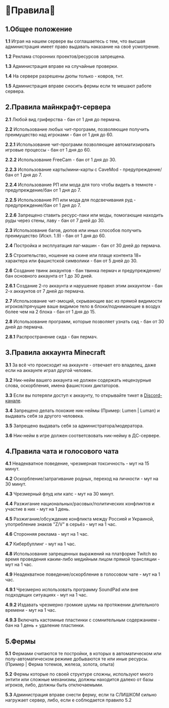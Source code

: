 # 📖**Правила**📖

## 1.Общее положение

**1.1** Играя на нашем сервере вы соглашаетесь с тем, что высшая администрация имеет право выдавать наказание на своё усмотрение.

**1.2** Реклама сторонних проектов/ресурсов запрещена.

**1.3** Администрация вправе на случайные проверки.

**1.4** На сервере разрешены дюпы только - ковров, тнт.

**1.5** Администрация вправе сносить фермы если те мешают работе сервера.

## 2.Правила майнкрафт-сервера

**2.1** Любой вид гриферства - бан от 1 дня до пермача.

**2.2** Использование любых чит-программ, позволяющие получить преимущество над игроками - бан от 1 дня до 60.

**2.2.1** Использование чит-программ позволяющие автоматизировать игровые процессы - бан от 1 дня до 60.

**2.2.2** Использование FreeCam - бан от 1 дня до 30.

**2.2.3** Использование карты/мини-карты с CaveMod - предупреждение/бан от 1 дня до 7.

**2.2.4** Использование РП или мода для того чтобы видеть в темноте - предупреждение/бан от 1 дня до 7.

**2.2.5** Использование РП или мода для подсвечивания руд - предупреждение/бан от 1 дня до 7.

**2.2.6** Запрещено ставить ресурс-паки или моды, помогающие находить руды через стены, лаву - бан от 7 дней до 30.

**2.3** Использование багов, дюпов или иных способов получить преимущество (Искл. 1.9) - бан от 1 дня до 60.

**2.4** Постройка и эксплуатация лаг-машин - бан от 30 дней до пермача.

**2.5** Строительство, ношение на скине или плаще контента 18+ характера или фашистской символики - бан от 5 дней до 30.

**2.6** Создание твинк аккаунтов - бан твинка пермач и предупреждение/бан основного аккаунта от 1 до 30 дней.

**2.6.1** Создание 2-го аккаунта и нарушение правил этим аккаунтом - бан 2-х аккаунтов от 7 дней до пермача.

**2.7** Использование чит-эмоций, скрывающие вас из прямой видимости игроков/прячущие ваше видимое тело в блоки/поднимающие в воздух более чем на 2 блока - бан от 1 дня до 15.

**2.8** Использование программ, которые позволяет узнать сид - бан от 30 дней до пермача.

**2.8.1** Распространение сида - бан пермач.


## 3.Правила аккаунта Minecraft

**3.1** За всё что происходит на аккаунте - отвечает его владелец, даже если на аккаунте играл другой человек.

**3.2** Ник-нейм вашего аккаунта не должен содержать нецензурные слова, оскорбления, имена фашистских диктаторов.

**3.3** Если вы потеряли доступ к аккаунту, то открывайте тикет в [Discord-канале](https://discord.gg/nNfSxwfrGU).

**3.4** Запрещено делать похожие ник-неймы (Пример: Lumen | Luman) и выдавать себя за другого человека.

**3.5** Запрещено выдавать себя за администратора/модератора.

**3.6** Ник-нейм в игре должен соответсвовать ник-нейму в ДС-сервере.

## 4.Правила чата и голосового чата

**4.1** Неадекватное поведение, чрезмерная токсичность - мут на 15 минут.

**4.2** Оскорбление/затрагивание родных, переход на личности - мут на 30 минут.

**4.3** Чрезмерный флуд или капс - мут на 30 минут.

**4.4** Разжигание национальных/расовых/политических конфликтов и участие в них - мут на 1 день.

**4.5** Разжигание/обсуждение конфликта между Россией и Украиной, употребление знаков "Z/V" в серьёз - мут на 1 час.

**4.6** Сторонняя реклама - мут на 1 час.

**4.7** Кибербуллинг - мут на 1 час.

**4.8** Использование запрещенных выражений на платформе Twitch во время проведения каким-либо медийным лицом прямой трансляции - мут на 1 час.

**4.9** Неадекватное поведение/оскорбление в голосовом чате - мут на 1 час.

**4.9.1** Чрезмерно использовать программу SoundPad или вне подходящих ситуациях - мут на 1 час.

**4.9.2** Издавать чрезмерно громкие шумы на протяжении длительного времени - мут на 1 час.

**4.9.3** Включать кастомные пластинки с сомнительным содержанием - бан на 1 день + удаление пластинки.

## 5.Фермы

**5.1** Фермами считаются те постройки, в которых в автоматическом или полу-автоматическом режиме добываются те или иные ресурсы. (Пример | Ферма тотемов, железа, золота, опыта)

**5.2** Фермы которые по своей структуре сложны, используют много энтити или сложные механизмы, должны находится далеко от базы игроков, либо, должны быть отключаемыми. 

**5.3** Администрация вправе снести ферму, если та СЛИШКОМ сильно нагружает сервер, либо, если е соблюдается правило 5.2


